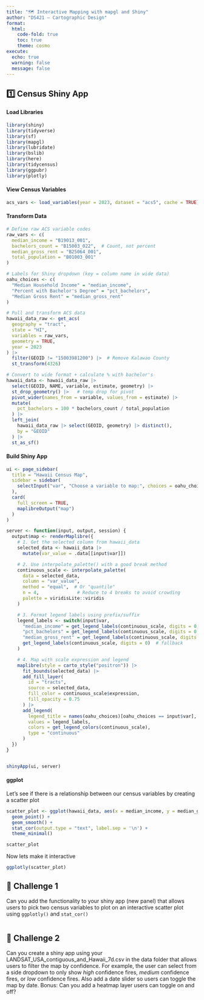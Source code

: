 ```yaml
---
title: "🗺️ Interactive Mapping with mapgl and Shiny"
author: "DS421 – Cartographic Design"
format:
  html:
    code-fold: true
    toc: true
    theme: cosmo
execute:
  echo: true
  warning: false
  message: false
---
```


## 1️⃣ Census Shiny App

#### Load Libraries

```r
library(shiny)
library(tidyverse)
library(sf)
library(mapgl)
library(lubridate)
library(bslib)
library(here)
library(tidycensus)
library(ggpubr)
library(plotly)
```

#### View Census Variables

```r
acs_vars <- load_variables(year = 2023, dataset = "acs5", cache = TRUE)
```

#### Transform Data

```r
# Define raw ACS variable codes
raw_vars <- c(
  median_income = "B19013_001",
  bachelors_count = "B15003_022",  # Count, not percent
  median_gross_rent = "B25064_001",
  total_population = "B01003_001"
)

# Labels for Shiny dropdown (key = column name in wide data)
oahu_choices <- c(
  "Median Household Income" = "median_income",
  "Percent with Bachelor's Degree" = "pct_bachelors",
  "Median Gross Rent" = "median_gross_rent"
)

# Pull and transform ACS data
hawaii_data_raw <- get_acs(
  geography = "tract",
  state = "HI",
  variables = raw_vars,
  geometry = TRUE,
  year = 2023
) |>
  filter(GEOID != "15003981200") |>  # Remove Kalawao County
  st_transform(4326)

# Convert to wide format + calculate % with bachelor's
hawaii_data <- hawaii_data_raw |>
  select(GEOID, NAME, variable, estimate, geometry) |>
  st_drop_geometry() |>   # temp drop for pivot
  pivot_wider(names_from = variable, values_from = estimate) |>
  mutate(
    pct_bachelors = 100 * bachelors_count / total_population
  ) |>
  left_join(
    hawaii_data_raw |> select(GEOID, geometry) |> distinct(),
    by = "GEOID"
  ) |>
  st_as_sf()
```

#### Build Shiny App

```r
ui <- page_sidebar(
  title = "Hawaii Census Map",
  sidebar = sidebar(
    selectInput("var", "Choose a variable to map:", choices = oahu_choices)
  ),
  card(
    full_screen = TRUE,
    maplibreOutput("map")
  )
)

server <- function(input, output, session) {
  output$map <- renderMaplibre({
    # 1. Get the selected column from hawaii_data
    selected_data <- hawaii_data |> 
      mutate(var_value = .data[[input$var]])

    # 2. Use interpolate_palette() with a good break method
    continuous_scale <- interpolate_palette(
      data = selected_data,
      column = "var_value",
      method = "equal",  # Or "quantile"
      n = 4,              # Reduce to 4 breaks to avoid crowding
      palette = viridisLite::viridis
    )

    # 3. Format legend labels using prefix/suffix
    legend_labels <- switch(input$var,
      "median_income" = get_legend_labels(continuous_scale, digits = 0, prefix = "$"),
      "pct_bachelors" = get_legend_labels(continuous_scale, digits = 0, suffix = "%"),
      "median_gross_rent" = get_legend_labels(continuous_scale, digits = 0, prefix = "$"),
      get_legend_labels(continuous_scale, digits = 0)  # fallback
    )

    # 4. Map with scale expression and legend
    maplibre(style = carto_style("positron")) |>
      fit_bounds(selected_data) |>
      add_fill_layer(
        id = "tracts",
        source = selected_data,
        fill_color = continuous_scale$expression,
        fill_opacity = 0.75
      ) |>
      add_legend(
        legend_title = names(oahu_choices)[oahu_choices == input$var],
        values = legend_labels,
        colors = get_legend_colors(continuous_scale),
        type = "continuous"
      )
  })
}


shinyApp(ui, server)

```

#### ggplot

Let's see if there is a relationship between our census variables by creating a scatter plot

```r
scatter_plot <- ggplot(hawaii_data, aes(x = median_income, y = median_gross_rent)) +
  geom_point() +
  geom_smooth() +
  stat_cor(output.type = "text", label.sep = '\n') +
  theme_minimal()

scatter_plot
```

Now lets make it interactive

```r
ggplotly(scatter_plot)
```

## 🧩 Challenge 1 

Can you add the functionality to your shiny app (new panel) that allows users to pick two census variables to plot on an interactive scatter plot using `ggplotly()` and `stat_cor()`

```r

```

## 🧩 Challenge 2

Can you create a shiny app using your LANDSAT_USA_contiguous_and_Hawaii_7d.csv in the data folder that allows users to filter the map by confidence. For example, the user can select from a side dropdown to only show *high* confidence fires, *medium* confidence fires, or *low* confidence fires. Also add a date slider so users can toggle the map by date. Bonus: Can you add a heatmap layer users can toggle on and off?

```r

```
